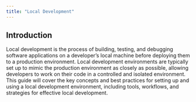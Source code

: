 ```yaml
---
title: "Local Development"
---
```


## Introduction

Local development is the process of building, testing, and debugging software applications on a developer's local machine before deploying them to a production environment. Local development environments are typically set up to mimic the production environment as closely as possible, allowing developers to work on their code in a controlled and isolated environment. This guide will cover the key concepts and best practices for setting up and using a local development environment, including tools, workflows, and strategies for effective local development.

